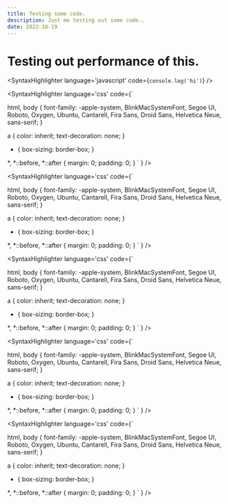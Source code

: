 ```yaml
---
title: Testing some code.
description: Just me testing out some code..
date: 2022-10-19
---
```


# Testing out performance of this.

<SyntaxHighlighter
  language='javascript'
  code={`
    console.log('hi')
  `}
/>

<SyntaxHighlighter
  language='css'
  code={`
  
  html,
body {
  font-family: -apple-system, BlinkMacSystemFont, Segoe UI, Roboto, Oxygen,
    Ubuntu, Cantarell, Fira Sans, Droid Sans, Helvetica Neue, sans-serif;
}

a {
  color: inherit;
  text-decoration: none;
}

* {
  box-sizing: border-box;
}

*,
*::before,
*::after {
  margin: 0;
  padding: 0;
}
`
}
/>

<SyntaxHighlighter
  language='css'
  code={`
  
  html,
body {
  font-family: -apple-system, BlinkMacSystemFont, Segoe UI, Roboto, Oxygen,
    Ubuntu, Cantarell, Fira Sans, Droid Sans, Helvetica Neue, sans-serif;
}

a {
  color: inherit;
  text-decoration: none;
}

* {
  box-sizing: border-box;
}

*,
*::before,
*::after {
  margin: 0;
  padding: 0;
}
`
}
/>

<SyntaxHighlighter
  language='css'
  code={`
  
  html,
body {
  font-family: -apple-system, BlinkMacSystemFont, Segoe UI, Roboto, Oxygen,
    Ubuntu, Cantarell, Fira Sans, Droid Sans, Helvetica Neue, sans-serif;
}

a {
  color: inherit;
  text-decoration: none;
}

* {
  box-sizing: border-box;
}

*,
*::before,
*::after {
  margin: 0;
  padding: 0;
}
`
}
/>

<SyntaxHighlighter
  language='css'
  code={`
  
  html,
body {
  font-family: -apple-system, BlinkMacSystemFont, Segoe UI, Roboto, Oxygen,
    Ubuntu, Cantarell, Fira Sans, Droid Sans, Helvetica Neue, sans-serif;
}

a {
  color: inherit;
  text-decoration: none;
}

* {
  box-sizing: border-box;
}

*,
*::before,
*::after {
  margin: 0;
  padding: 0;
}
`
}
/>

<SyntaxHighlighter
  language='css'
  code={`
  
  html,
body {
  font-family: -apple-system, BlinkMacSystemFont, Segoe UI, Roboto, Oxygen,
    Ubuntu, Cantarell, Fira Sans, Droid Sans, Helvetica Neue, sans-serif;
}

a {
  color: inherit;
  text-decoration: none;
}

* {
  box-sizing: border-box;
}

*,
*::before,
*::after {
  margin: 0;
  padding: 0;
}
`
}
/>